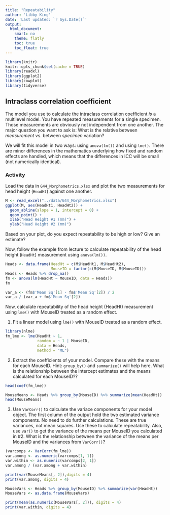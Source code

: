 ```yaml
---
title: "Repeatability"
author: 'Libby King'
date: 'Last updated: `r Sys.Date()`'
output:
  html_document:
    smart: no
    theme: flatly
    toc: true
    toc_float: true
---
```


```r
library(knitr)
knitr::opts_chunk$set(cache = TRUE)
library(readxl)
library(ggplot2)
library(cowplot)
library(tidyverse)
```

## Intraclass correlation coefficient

The model you use to calculate the intraclass correlation coefficient *is* a multilevel model. You have repeated measurements for a single specimen. Those measurements are obviously not independent from one another. The major question you want to ask is: What is the relative between *measurement* vs. between *specimen* variation?

We will fit this model in two ways: using `anova(lm())` and using `lme()`. There are minor differences in the mathematics underlying how fixed and random effects are handled, which means that the differences in ICC will be small (not numerically identical).

### Activity

Load the data in `G44_Morphometrics.xlsx` and plot the two measurements for head height (`HeadHt`) against one another. 

```r
M <- read_excel("../data/G44_Morphometrics.xlsx")
ggplot(M, aes(HeadHt1, HeadHt2)) +
  geom_abline(slope = 1, intercept = 0) +
  geom_point() +
  xlab("Head Height #1 (mm)") +
  ylab("Head Height #2 (mm)")
```

Based on your plot, do you expect repeatability to be high or low? Give an estimate?

> 
 
Now, follow the example from lecture to calculate repeatability of the head height (`HeadHt`) measurement using `anova(lm())`.

```r
Heads <- data.frame(HeadHt = c(M$HeadHt1, M$HeadHt2),
                    MouseID = factor(c(M$MouseID, M$MouseID)))
Heads <- Heads %>% drop_na()
fm <- anova(lm(HeadHt ~ MouseID, data = Heads))
fm

var_a <- (fm$'Mean Sq'[1] - fm$'Mean Sq'[2]) / 2
var_a / (var_a + fm$'Mean Sq'[2])
```

Now, calculate repeatability of the head height (HeadHt) measurement using `lme()` with MouseID treated as a random effect. 

1) Fit a linear model using `lme()` with MouseID treated as a random effect.

```r
library(nlme)
fm_lme <- lme(HeadHt ~ 1,
              random = ~ 1 | MouseID,
              data = Heads,
              method = "ML")
```

2) Extract the coefficients of your model. Compare these with the means for each MouseID. Hint: `group_by()` and `summarize()` will help here. What is the relationship between the intercept estimates and the means calculated for each MouseID??
 
> 

```r
head(coef(fm_lme))

MouseMeans <- Heads %>% group_by(MouseID) %>% summarize(mean(HeadHt)) 
head(MouseMeans)
```

3) Use `VarCorr()` to calculate the variace components for your model object. The first column of the output hold the two estimated variance components. No need to do further calculations. These are true variances, not mean squares. Use these to calculate repeatability. Also, use `var()` to get the variance of the means per MouseID you calculated in #2. What is the relationship between the variance of the means per MouseID and the variances from `VarCorr()`?

> 

```r
(varcomps <- VarCorr(fm_lme))
var.among <- as.numeric(varcomps[1, 1])
var.within <- as.numeric(varcomps[2, 1])
var.among / (var.among + var.within)

print(var(MouseMeans[, 2]),digits = 4)
print(var.among, digits = 4)

MouseVars <- Heads %>% group_by(MouseID) %>% summarize(var(HeadHt)) 
MouseVars <- as.data.frame(MouseVars)

print(mean(as.numeric(MouseVars[, 2])), digits = 4)
print(var.within, digits = 4)
```

